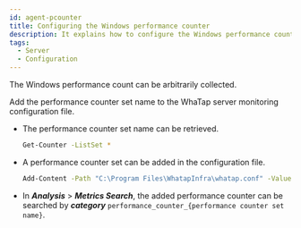 ```yaml
---
id: agent-pcounter
title: Configuring the Windows performance counter
description: It explains how to configure the Windows performance counter.
tags:
  - Server
  - Configuration
---
```


The Windows performance count can be arbitrarily collected. 

Add the performance counter set name to the WhaTap server monitoring configuration file. 

-   The performance counter set name can be retrieved.
    ```bash title='Windows Powershell'
    Get-Counter -ListSet *
    ```

-   A performance counter set can be added in the configuration file.
    ```bash title='Windows Powershell'
    Add-Content -Path "C:\Program Files\WhatapInfra\whatap.conf" -Value "performance.counter.$(Get-Date -uformat %s)=Performance counter set name to view"
    ```

-   In **_Analysis_** > **_Metrics Search_**, the added performance counter can be searched by **_category_** `performance_counter_{performance counter set name}`.
